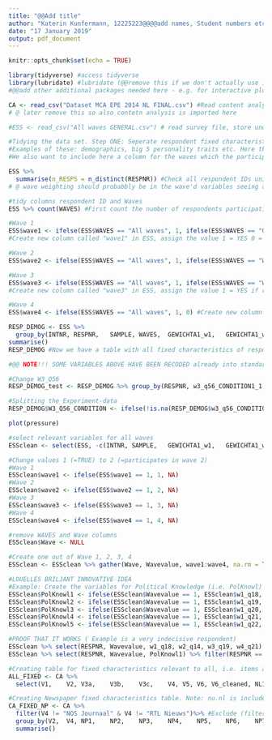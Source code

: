 ```yaml
---
title: "@@Add title"
author: "Katerin Kunfermann, 12225223@@@@add names, Student numbers etc"
date: "17 January 2019"
output: pdf_document
---
```


```r
knitr::opts_chunk$set(echo = TRUE)
```



```r
library(tidyverse) #access tidyverse
library(lubridate) #lubridate (@@remove this if we don't actually use it in the end)
#@@add other additional packages needed here - e.g. for interactive plots etc. 

CA <- read_csv("Dataset MCA EPE 2014 NL FINAL.csv") #Read content analysis file, store under CA
# @ later remove this so also contetn analysis is imported here

#ESS <- read_csv("All waves GENERAL.csv") # read survey file, store under ESS (Election Study Survey)

#Tidying the data set. Step ONE: Seperate respondent fixed characteristics, with help of code book.
#Examples of these: demographics, big 5 personality traits etc. Here the RESPONDENT is the unit. 
#We also want to include here a column for the waves which the participant was in, we only have the 'GENERAL' panel data so not neccessary to create additional columns for other panels. 

ESS %>%
  summarise(n_RESPS = n_distinct(RESPNR)) #Check all respondent IDs unique. Respondent ID will be #used as our primary key in this table.
# @ wave weighting should probabbly be in the wave'd variables seeing as they apply to each wave, fix this later @H

#tidy columns respondent ID and Waves
ESS %>% count(WAVES) #First count the number of respondents participating in each level of 'WAVES'.

#Wave 1
ESS$wave1 <- ifelse(ESS$WAVES == "All waves", 1, ifelse(ESS$WAVES == "Only wave 1", 1, ifelse(ESS$WAVES == "Wave 1 and 2", 1, ifelse(ESS$WAVES == "Wave 1, 2 and 3", 1, 0)))) 
#Create new column called "wave1" in ESS, assign the value 1 = YES 0 = NO. (Note all participants were in at least wave1) 

#Wave 2
ESS$wave2 <- ifelse(ESS$WAVES == "All waves", 1, ifelse(ESS$WAVES == "Wave 1 and 2", 1, ifelse(ESS$WAVES == "Wave 1, 2 and 3", 1, 0))) #Create new column called "wave2" in ESS, assign the value 1 = YES if respondent participated in wave 2, 0 = NO. 

#Wave 3
ESS$wave3 <- ifelse(ESS$WAVES == "All waves", 1, ifelse(ESS$WAVES == "Wave 1, 2 and 3", 1, 0)) 
#Create new column called "wave3" in ESS, assign the value 1 = YES if respondent participated in wave 3, 0 = NO. 

#Wave 4
ESS$wave4 <- ifelse(ESS$WAVES == "All waves", 1, 0) #Create new column called "wave4" in ESS, assign the value 1 = YES if respondent participated in wave 4, 0 = NO.

RESP_DEMOG <- ESS %>%
  group_by(INTNR, RESPNR,	SAMPLE,	WAVES,	GEWICHTA1_w1,	GEWICHTA1_w2,	GEWICHTA1_w3,	GEWICHTA1_w4,	GSL,	LFT,	OPLA,	NIELSENCBS,	GEZINSGROOTTE,	POL2012, w1_q5_1, w1_q5_2, w1_q5_3, w1_q5_4, w1_q17_1, w1_q17_2, w1_q17_3, w1_q17_4, w1_q23, w1_q24_1, w1_q24_2, w1_q24_3, w1_q29, w1_q30_1,w1_q30_2,	w1_q30_3,	w1_q30_4,	w1_q30_5,	w1_q30_6,	w1_q30_7,	w1_q30_8,	w1_q30_9,	w1_q30_10,	w1_q30_11, w1_q31_1,	w1_q31_2,	w1_q31_3,	w1_q31_4,	w1_q31_5,	w1_q31_6,	w1_q31_7,	w1_q31_8,	w1_q31_9,	w1_q32_1,	w1_q32_2,	w1_q32_3,	w1_q32_4, w1_q57_1,	w1_q57_2,	w1_q57_3,	w1_q57_4,	w1_q57_5,	w1_q57_6,	w1_q57_7,	w1_q57_8,	w1_q58_1,	w1_q58_2,	w1_q58_3,	w1_q58_4,	w1_q58_5,	w1_q58_6,	w1_q58_7,	w1_q58_8,	w1_q58_9,	w1_q58_10,	w1_q59,	w1_q60,	w1_q61,	w1_q62,	w1_q64,	w1_q65,	w1_q66,	w1_q67,	w1_q68,	w1_q68_YES, w2_q25,	w2_q26_1,	w2_q26_2,	w2_q26_3,	w2_q26_4,	w2_q26_5,	w2_q26_6,	w2_q26_7,	w2_q26_8,	w2_q26_9,	w2_q26_10,	w2_q26_11,	w2_q27_1,	w2_q27_2,	w2_q27_3,	w2_q27_4,	w2_q27_5,	w2_q27_6,	w2_q27_7,	w2_q27_8,	w2_q27_9,	w2_q28_1,	w2_q28_2,	w2_q28_3,	w2_q28_4,	w2_q28_5,	w2_q28_6,	w2_q28_7,	w2_q28_8,	w2_q28_9,	w2_q28_10,	w2_q28_11,	w2_q29,	w2_q30,	w2_q30_OTHER_LOCAL,	w2_q30_OTHER,	w2_q31,	w2_q32_1,	w2_q32_2,	w2_q32_3,	w2_q32_4,	w2_q32_5,	w2_q32_OTHER,	w2_q33_1,	w2_q33_2,	w2_q33_3,	w2_q33_4,	w2_q33_5,	w2_q33_6,	w2_q33_7,	w2_q33_8,	w2_q33_9,	w2_q33_10,	w2_q33_11,	w2_q33_12,	w2_q33_13,	w2_q33_14,	w2_q33_OTHER_LOCAL,	w2_q33_OTHER,	w2_q50_1,	w2_q50_2,	w2_q50_3,	w2_q50_4,	w2_q50_5,	w2_q50_6,	w2_q51,	w2_q52_1,	w2_q52_2,	w2_q52_3,	w2_q52_4,	w2_q52_5,	w2_q53_1,	w2_q53_2,	w2_q54,	w2_q55,	w2_q56_1,	w2_q56_2,	w2_q56_3,	w2_q56_4, w2_q61_1,	w2_q61_2,	w2_q62_CONDITION1,	w2_q62_CONDITION2, w2_q63,	w2_q65, w3_q49TRUE_1,	w3_q49TRUE_2,	w3_q49TRUE_3,	w3_q49TRUE_4,	w3_q49TRUE_5,	w3_q49TRUE_6,	w3_q49TRUE_7,	w3_q49_1,	w3_q49_2,	w3_q49_3,	w3_q49_4,	w3_q49_5,	w3_q49_6,	w3_q49_7, w3_q56_CONDITION1_1,	w3_q56_CONDITION1_2,	w3_q56_CONDITION1_3,	w3_q56_CONDITION1_4,	w3_q56_CONDITION2_1,	w3_q56_CONDITION2_2,	w3_q56_CONDITION2_3,	w3_q56_CONDITION2_4,	w3_q56_TIMESTAMP, w3_q59_1,	w3_q59_2,	w3_q59_3,	w3_q60_1,	w3_q60_2,	w3_q60_3,	w3_q60_4, w4_q7,	w4_q8,	w4_q9, w4_q27, w4_q41_1,	w4_q41_2,	w4_q41_3,	w4_q41_4,	w4_q41_5,	w4_q41_6,	w4_q41_7,	w4_q41_8,	w4_q41_9,	w4_q41_10,	w4_q41_11, w4_q41_12,  w4_q43_1,	w4_q43_2,	w4_q43_3,	w4_q43_4,	w4_q43_5,	w4_q43_6,	w4_q43_7,	w4_q43_8,	w4_q43_9,	w4_q43_10,	w4_q43_11,	w4_q43_12, w4_q51_1,	w4_q51_2,	w4_q51_3,	w4_q51_4,	w4_q51_5,	w4_q51_OTHER,	w4_q52_1,	w4_q52_2,	w4_q52_3,	w4_q52_4,	w4_q52_5,	w4_q52_6,	w4_q52_7,	w4_q52_8,	w4_q52_9,	w4_q52_10,	w4_q52_11,	w4_q52_12,	w4_q52_13,	w4_q52_OTHER, w4_q57, w4_q62_1,	w4_q62_2,	w4_q62_3,	w4_q62_4,	w4_q62_5,	w4_q62_6,	w4_q62_7) %>%
summarise()
RESP_DEMOG #Now we have a table with all fixed characteristics of respondents. We still need to check every single variable that it meets rules of tidy data even thouh now at least 'each unit has its own table' is PARTLY fulfilled with this table @@

#@@ NOTE!!! SOME VARIABLES ABOVE HAVE BEEN RECODED already into standard variable names already such as w1_q61 is actualy OPLA (opleiding) 

#Change W3_Q56
RESP_DEMOG_test <- RESP_DEMOG %>% group_by(RESPNR, w3_q56_CONDITION1_1, w3_q56_CONDITION1_2, w3_q56_CONDITION1_3, w3_q56_CONDITION1_4, w3_q56_CONDITION2_1, w3_q56_CONDITION2_2, w3_q56_CONDITION2_3, w3_q56_CONDITION2_4) %>% select(RESPNR, w3_q56_CONDITION1_1, w3_q56_CONDITION1_2, w3_q56_CONDITION1_3, w3_q56_CONDITION1_4, w3_q56_CONDITION2_1, w3_q56_CONDITION2_2, w3_q56_CONDITION2_3, w3_q56_CONDITION2_4)

#Splitting the Experiment-data
RESP_DEMOG$W3_Q56_CONDITION <- ifelse(!is.na(RESP_DEMOG$w3_q56_CONDITION1_1), 1, ifelse(!is.na(RESP_DEMOG$w3_q56_CONDITION1_2), 1, ifelse(!is.na(RESP_DEMOG$w3_q56_CONDITION1_3), 1, ifelse(!is.na(RESP_DEMOG$w3_q56_CONDITION1_4), 1, ifelse(!is.na(RESP_DEMOG$w3_q56_CONDITION2_1), 2, ifelse(!is.na(RESP_DEMOG$w3_q56_CONDITION2_2), 2, ifelse(!is.na(RESP_DEMOG$w3_q56_CONDITION2_3), 2, ifelse(!is.na(RESP_DEMOG$w3_q56_CONDITION2_4), 2, NA)))))))) 

```


```r
plot(pressure)
```



```r
#select relevant variables for all waves
ESSclean <- select(ESS, -c(INTNR, SAMPLE,	GEWICHTA1_w1,	GEWICHTA1_w2,	GEWICHTA1_w3,	GEWICHTA1_w4,	GSL,	LFT,	OPLA,	NIELSENCBS,	GEZINSGROOTTE,	POL2012, w1_q5_1, w1_q5_2, w1_q5_3, w1_q5_4, w1_q17_1, w1_q17_2, w1_q17_3, w1_q17_4, w1_q23, w1_q24_1, w1_q24_2, w1_q24_3, w1_q29, w1_q30_1,w1_q30_2,	w1_q30_3,	w1_q30_4,	w1_q30_5,	w1_q30_6,	w1_q30_7,	w1_q30_8,	w1_q30_9,	w1_q30_10,	w1_q30_11, w1_q31_1,	w1_q31_2,	w1_q31_3,	w1_q31_4,	w1_q31_5,	w1_q31_6,	w1_q31_7,	w1_q31_8,	w1_q31_9,	w1_q32_1,	w1_q32_2,	w1_q32_3,	w1_q32_4, w1_q57_1,	w1_q57_2,	w1_q57_3,	w1_q57_4,	w1_q57_5,	w1_q57_6,	w1_q57_7,	w1_q57_8,	w1_q58_1,	w1_q58_2,	w1_q58_3,	w1_q58_4,	w1_q58_5,	w1_q58_6,	w1_q58_7,	w1_q58_8,	w1_q58_9,	w1_q58_10,	w1_q59,	w1_q60,	w1_q61,	w1_q62,	w1_q64,	w1_q65,	w1_q66,	w1_q67,	w1_q68,	w1_q68_YES, w2_q25,	w2_q26_1,	w2_q26_2,	w2_q26_3,	w2_q26_4,	w2_q26_5,	w2_q26_6,	w2_q26_7,	w2_q26_8,	w2_q26_9,	w2_q26_10,	w2_q26_11,	w2_q27_1,	w2_q27_2,	w2_q27_3,	w2_q27_4,	w2_q27_5,	w2_q27_6,	w2_q27_7,	w2_q27_8,	w2_q27_9,	w2_q28_1,	w2_q28_2,	w2_q28_3,	w2_q28_4,	w2_q28_5,	w2_q28_6,	w2_q28_7,	w2_q28_8,	w2_q28_9,	w2_q28_10,	w2_q28_11,	w2_q29,	w2_q30,	w2_q30_OTHER_LOCAL,	w2_q30_OTHER,	w2_q31,	w2_q32_1,	w2_q32_2,	w2_q32_3,	w2_q32_4,	w2_q32_5,	w2_q32_OTHER,	w2_q33_1,	w2_q33_2,	w2_q33_3,	w2_q33_4,	w2_q33_5,	w2_q33_6,	w2_q33_7,	w2_q33_8,	w2_q33_9,	w2_q33_10,	w2_q33_11,	w2_q33_12,	w2_q33_13,	w2_q33_14,	w2_q33_OTHER_LOCAL,	w2_q33_OTHER,	w2_q50_1,	w2_q50_2,	w2_q50_3,	w2_q50_4,	w2_q50_5,	w2_q50_6,	w2_q51,	w2_q52_1,	w2_q52_2,	w2_q52_3,	w2_q52_4,	w2_q52_5,	w2_q53_1,	w2_q53_2,	w2_q54,	w2_q55,	w2_q56_1,	w2_q56_2,	w2_q56_3,	w2_q56_4, w2_q61_1,	w2_q61_2,	w2_q62_CONDITION1,	w2_q62_CONDITION2, w2_q63,	w2_q65, w3_q49TRUE_1,	w3_q49TRUE_2,	w3_q49TRUE_3,	w3_q49TRUE_4,	w3_q49TRUE_5,	w3_q49TRUE_6,	w3_q49TRUE_7,	w3_q49_1,	w3_q49_2,	w3_q49_3,	w3_q49_4,	w3_q49_5,	w3_q49_6,	w3_q49_7, w3_q56_CONDITION1_1,	w3_q56_CONDITION1_2,	w3_q56_CONDITION1_3,	w3_q56_CONDITION1_4,	w3_q56_CONDITION2_1,	w3_q56_CONDITION2_2,	w3_q56_CONDITION2_3,	w3_q56_CONDITION2_4,	w3_q56_TIMESTAMP, w3_q59_1,	w3_q59_2,	w3_q59_3,	w3_q60_1,	w3_q60_2,	w3_q60_3,	w3_q60_4, w4_q7,	w4_q8,	w4_q9, w4_q27, w4_q41_1,	w4_q41_2,	w4_q41_3,	w4_q41_4,	w4_q41_5,	w4_q41_6,	w4_q41_7,	w4_q41_8,	w4_q41_9,	w4_q41_10,	w4_q41_11, w4_q41_12,  w4_q43_1,	w4_q43_2,	w4_q43_3,	w4_q43_4,	w4_q43_5,	w4_q43_6,	w4_q43_7,	w4_q43_8,	w4_q43_9,	w4_q43_10,	w4_q43_11,	w4_q43_12, w4_q51_1,	w4_q51_2,	w4_q51_3,	w4_q51_4,	w4_q51_5,	w4_q51_OTHER,	w4_q52_1,	w4_q52_2,	w4_q52_3,	w4_q52_4,	w4_q52_5,	w4_q52_6,	w4_q52_7,	w4_q52_8,	w4_q52_9,	w4_q52_10,	w4_q52_11,	w4_q52_12,	w4_q52_13,	w4_q52_OTHER, w4_q57, w4_q62_1,	w4_q62_2,	w4_q62_3,	w4_q62_4,	w4_q62_5,	w4_q62_6,	w4_q62_7, wave1, wave2, wave3, wave4))

#Change values 1 (=TRUE) to 2 (=participates in wave 2)
#Wave 1
ESSclean$wave1 <- ifelse(ESS$wave1 == 1, 1, NA)
#Wave 2
ESSclean$wave2 <- ifelse(ESS$wave2 == 1, 2, NA)
#Wave 3
ESSclean$wave3 <- ifelse(ESS$wave3 == 1, 3, NA)
#Wave 4
ESSclean$wave4 <- ifelse(ESS$wave4 == 1, 4, NA)

#remove WAVES and Wave columns
ESSclean$Wave <- NULL

#Create one out of Wave 1, 2, 3, 4
ESSclean <- ESSclean %>% gather(Wave, Wavevalue, wave1:wave4, na.rm = TRUE, convert = FALSE, factor_key = FALSE)

#LOUELLES BRILJANT INNOVATIVE IDEA
#Example: Create the variables for Political Knowledge (i.e. PolKnowl)
ESSclean$PolKnowl1 <- ifelse(ESSclean$Wavevalue == 1, ESSclean$w1_q18, ifelse(ESSclean$Wavevalue == 2, ESSclean$w2_q14, ifelse(ESSclean$Wavevalue == 3, ESSclean$w3_q19, ifelse(ESSclean$Wavevalue == 4, ESSclean$w4_q21, NA)))) #Create PolKnowl1
ESSclean$PolKnowl2 <- ifelse(ESSclean$Wavevalue == 1, ESSclean$w1_q19, ifelse(ESSclean$Wavevalue == 2, ESSclean$w2_q15, ifelse(ESSclean$Wavevalue == 3, ESSclean$w3_q20, ifelse(ESSclean$Wavevalue == 4, ESSclean$w4_q22, NA)))) #Create PolKnowl2
ESSclean$PolKnowl3 <- ifelse(ESSclean$Wavevalue == 1, ESSclean$w1_q20, ifelse(ESSclean$Wavevalue == 2, ESSclean$w2_q16, ifelse(ESSclean$Wavevalue == 3, ESSclean$w3_q21, ifelse(ESSclean$Wavevalue == 4, ESSclean$w4_q23, NA)))) #Create PolKnowl3
ESSclean$PolKnowl4 <- ifelse(ESSclean$Wavevalue == 1, ESSclean$w1_q21, ifelse(ESSclean$Wavevalue == 2, ESSclean$w2_q17, ifelse(ESSclean$Wavevalue == 3, ESSclean$w3_q22, ifelse(ESSclean$Wavevalue == 4, ESSclean$w4_q24, NA)))) #Create PolKnowl4
ESSclean$PolKnowl5 <- ifelse(ESSclean$Wavevalue == 1, ESSclean$w1_q22, ifelse(ESSclean$Wavevalue == 2, ESSclean$w2_q18, ifelse(ESSclean$Wavevalue == 3, ESSclean$w3_q23, ifelse(ESSclean$Wavevalue == 4, ESSclean$w4_q25, NA)))) #Create PolKnowl5

#PROOF THAT IT WORKS ( Example is a very indecisive respondent)
ESSclean %>% select(RESPNR, Wavevalue, w1_q18, w2_q14, w3_q19, w4_q21) %>% filter(RESPNR == 30016148	)
ESSclean %>% select(RESPNR, Wavevalue, PolKnowl1) %>% filter(RESPNR == 30016148	)


```

```r
#Creating table for fixed characteristics relevant to all, i.e. items asked to everything. Checked using console. 
ALL_FIXED <- CA %>% 
  select(V1,	V2,	V3a,	V3b,	V3c,	V4,	V5, V6,	V6_cleaned, NL1a : NL1f, V7, V8a, V8b, V9,V11, V12, V13, V14, V15a_TEXT : V15f_TEXT, V15_a_cleaned : V15_f_cleaned,  V16a : V16f, NL7a : NL7e, NL24, NL25, NL26, NL27, NL28a, NL28b, NL29a : NL29g, NL30, NL31, NL32a : NL32g, NL33) %>% View()

#Creating Newspaper fixed characteristics table. Note: nu.nl is included as a newspaper, because it is treated as one in the codebook. Keeping V4 as article ID for primary key, also keeping V4 (outlet) as may be useful also. 
CA_FIXED_NP <- CA %>%
  filter(V4 != "NOS Journaal" & V4 != "RTL Nieuws")%>% #Exclude (filter out) the two TV channels
  group_by(V2,	V4, NP1,	NP2,	NP3,	NP4,	NP5,	NP6,	NP7) %>% 
  summarise()





```

